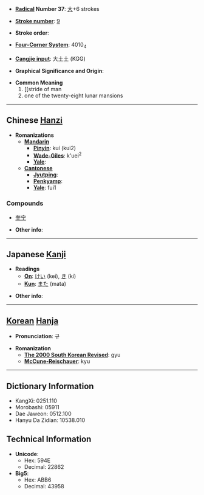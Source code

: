 * '''[[Wiktionary:Chinese radical index| Radical]] Number 37''': [[Wiktionary:Chinese radical index 大|大]]+6 strokes

* '''[[Wiktionary:Chinese total strokes index|Stroke number]]''': [[Wiktionary:Chinese total strokes index 9|9]]

* '''Stroke order''': 

* '''[[Wiktionary:Chinese four corner index|Four-Corner System]]''': 4010<sub>4</sub>

* '''[[Wiktionary:Chinese Cangjie index|Cangjie input]]''': 大土土 (KGG)

* '''Graphical Significance and Origin''': 

* '''Common Meaning'''
*# [[stride of man
*# one of the twenty-eight lunar mansions


----

== Chinese [[Hanzi]] ==

* '''Romanizations'''
** '''[[Mandarin]]'''
*** '''[[Pinyin]]''': kuí (kui2)
*** '''[[Wade-Giles]]''': k'uei<sup>2</sup>
*** '''[[Yale]]''': 
** '''[[Cantonese]]'''
*** '''[[Jyutping]]''':
*** '''[[Penkyamp]]''': 
*** '''[[Yale]]''': fui1

===Compounds===
*[[奎宁]]

* '''Other info''': 

----

== Japanese [[Kanji]] ==

* '''Readings'''
** '''[[On]]''': [[けい]] (kei), [[き]] (ki)
** '''[[Kun]]''': [[また]] (mata)

* '''Other info''':  

----

== [[Korean]] [[Hanja]] ==

* '''Pronunciation''': 규

* '''Romanization'''
** '''[[The 2000 South Korean Revised Romanization|The 2000 South Korean Revised]]''': gyu
** '''[[McCune-Reischauer]]''': kyu

----

== Dictionary Information ==

* KangXi: 0251.110
* Morobashi: 05911
* Dae Jaweon: 0512.100
* Hanyu Da Zidian: 10538.010

== Technical Information ==

* '''Unicode''':
** Hex: 594E
** Decimal: 22862
* '''Big5''':
** Hex: ABB6
** Decimal: 43958